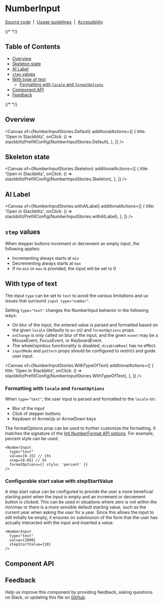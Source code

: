 
<Meta isTemplate />

# NumberInput

[Source code](https://github.com/carbon-design-system/carbon/tree/main/packages/react/src/components/NumberInput)
&nbsp;|&nbsp;
[Usage guidelines](https://www.carbondesignsystem.com/components/number-input/usage)
&nbsp;|&nbsp;
[Accessibility](https://www.carbondesignsystem.com/components/number-input/accessibility)

{/* <!-- START doctoc generated TOC please keep comment here to allow auto update --> <!-- DON'T EDIT THIS SECTION, INSTEAD RE-RUN doctoc TO UPDATE --> */}

## Table of Contents

- [Overview](#overview)
- [Skeleton state](#skeleton-state)
- [AI Label](#ai-label)
- [`step` values](#step-values)
- [With type of text](#with-type-of-text)
  - [Formatting with `locale` and `formatOptions`](#formatting-with-locale-and-formatoptions)
- [Component API](#component-api)
- [Feedback](#feedback)

{/* <!-- END doctoc generated TOC please keep comment here to allow auto update --> */}

## Overview

<Canvas
  of={NumberInputStories.Default}
  additionalActions={[
    {
      title: 'Open in Stackblitz',
      onClick: () => stackblitzPrefillConfig(NumberInputStories.Default),
    },
  ]}
/>

## Skeleton state

<Canvas
  of={NumberInputStories.Skeleton}
  additionalActions={[
    {
      title: 'Open in Stackblitz',
      onClick: () => stackblitzPrefillConfig(NumberInputStories.Skeleton),
    },
  ]}
/>

## AI Label

<Canvas
  of={NumberInputStories.withAILabel}
  additionalActions={[
    {
      title: 'Open in Stackblitz',
      onClick: () => stackblitzPrefillConfig(NumberInputStories.withAILabel),
    },
  ]}
/>

## `step` values

When stepper buttons increment or decrement an empty input, the following
applies:

- Incrementing always starts at `min`
- Decrementing always starts at `max`
- If no `min` or `max` is provided, the input will be set to 0

## With type of text

The input `type` can be set to `text` to avoid the various limitations and ux
issues that surround `input type="number"`.

Setting `type="text"` changes the NumberInput behavior in the following ways:

- On blur of the input, the entered value is parsed and formatted based on the
  given `locale` (defaults to `en-US`) and `formatOptions` props.
- `onChange` is only called on blur of the input, and the given `event` may be a
  MouseEvent, FocusEvent, or KeyboardEvent.
- The wheel/spinbox functionality is disabled, `disableWheel` has no effect.
- `inputMode` and `pattern` props should be configured to restrict and guide
  user input.

<Canvas
  of={NumberInputStories.WithTypeOfText}
  additionalActions={[
    {
      title: 'Open in Stackblitz',
      onClick: () => stackblitzPrefillConfig(NumberInputStories.WithTypeOfText),
    },
  ]}
/>

### Formatting with `locale` and `formatOptions`

When `type="text"`, the user input is parsed and formatted to the `locale` on:

- Blur of the input
- Click of stepper buttons
- Keydown of ArrowUp or ArrowDown keys

The formatOptions prop can be used to further customize the formatting. It
matches the signature of the
[Intl.NumberFormat API options](https://developer.mozilla.org/en-US/docs/Web/JavaScript/Reference/Global_Objects/Intl/NumberFormat/NumberFormat#options).
For example, percent style can be used:

```
<NumberInput
  type="text"
  value={0.15} // 15%
  step={0.05} // 5%
  formatOptions={{ style: 'percent' }}
/>
```

### Configurable start value with stepStartValue

A step start value can be configured to provide the user a more beneficial starting point when the input is empty and an increment or decrement button is clicked. This can be used in situations where zero is not within the min/max or there is a more sensible default starting value, such as the current year when asking the user for a year. Since this allows the input to still initially be empty, it ensures on submission of the form that the user has actually interacted with the input and inserted a value.

```
<NumberInput
  type="text"
  value={1000}
  stepStartValue={10}
/>
```

## Component API

<ArgTypes />

## Feedback

Help us improve this component by providing feedback, asking questions on Slack,
or updating this file on
[GitHub](https://github.com/carbon-design-system/carbon/edit/main/packages/react/src/components/NumberInput/NumberInput.mdx).
